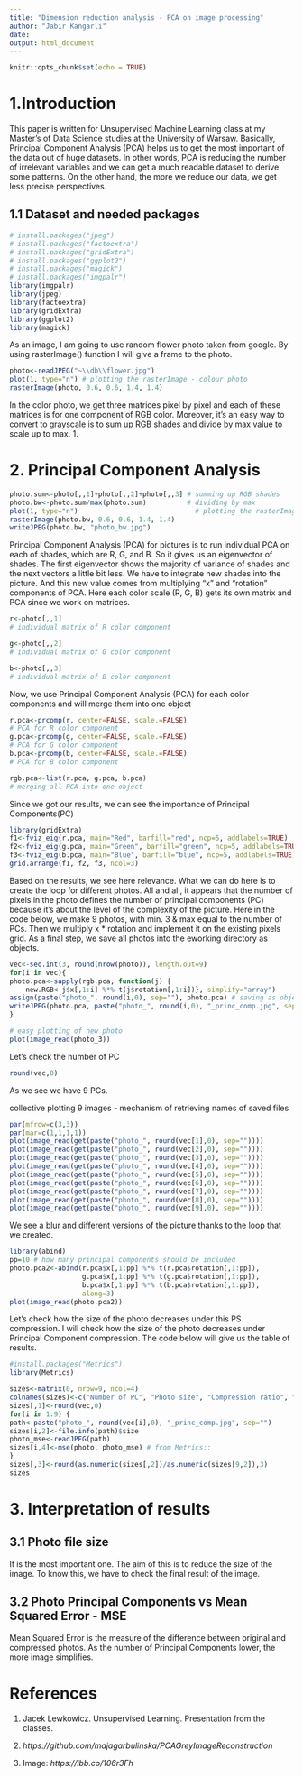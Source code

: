 ---
title: "Dimension reduction analysis - PCA on image processing"
author: "Jabir Kangarli"
date: 
output: html_document
---

```{r setup, include=FALSE}
knitr::opts_chunk$set(echo = TRUE)
```
# 1.Introduction 

This paper is written for Unsupervised Machine Learning class at my Master's of Data Science studies at the University of Warsaw. Basically, Principal Component Analysis (PCA) helps us to get the most important of the data out of huge datasets. In other words, PCA is reducing the number of irrelevant variables and we can get a much readable dataset to derive some patterns. On the other hand, the more we reduce our data, we get less precise perspectives.

## 1.1 Dataset and needed packages
```{r}
# install.packages("jpeg")
# install.packages("factoextra")
# install.packages("gridExtra")
# install.packages("ggplot2")
# install.packages("magick")
# install.packages("imgpalr")
library(imgpalr)
library(jpeg)
library(factoextra)
library(gridExtra)
library(ggplot2)
library(magick)
```

As an image, I am going to use random flower photo taken from google. By using rasterImage() function I will give a frame to the photo.
```{r}
photo<-readJPEG("~\\db\\flower.jpg")
plot(1, type="n") # plotting the rasterImage - colour photo
rasterImage(photo, 0.6, 0.6, 1.4, 1.4)
```

In the color photo, we get three matrices pixel by pixel and each of these matrices is for one component of RGB color. Moreover, it's an easy way to convert to grayscale is to sum up RGB shades and divide by max value to scale up to max. 1.

# 2. Principal Component Analysis
```{r}
photo.sum<-photo[,,1]+photo[,,2]+photo[,,3] # summing up RGB shades
photo.bw<-photo.sum/max(photo.sum)	        # dividing by max
plot(1, type="n")	                          # plotting the rasterImage - black & white photo
rasterImage(photo.bw, 0.6, 0.6, 1.4, 1.4)
writeJPEG(photo.bw, "photo_bw.jpg")
```

Principal Component Analysis (PCA) for pictures is to run individual PCA on each of shades, which are R, G, and B. So it gives us an eigenvector of shades. The first eigenvector shows the majority of variance of shades and the next vectors a little bit less. We have to integrate new shades into the picture. And this new value comes from multiplying "x" and "rotation" components of PCA. Here each color scale (R, G, B) gets its own matrix and PCA since we work on matrices.
```{r}
r<-photo[,,1]
# individual matrix of R color component

g<-photo[,,2]
# individual matrix of G color component

b<-photo[,,3]
# individual matrix of B color component

```
 
Now, we use Principal Component Analysis (PCA) for each color components and will merge them into one object
```{r}
r.pca<-prcomp(r, center=FALSE, scale.=FALSE)
# PCA for R color component
g.pca<-prcomp(g, center=FALSE, scale.=FALSE)
# PCA for G color component
b.pca<-prcomp(b, center=FALSE, scale.=FALSE)
# PCA for B color component

rgb.pca<-list(r.pca, g.pca, b.pca)
# merging all PCA into one object
```

Since we got our results, we can see the importance of Principal Components(PC)
```{r}
library(gridExtra)
f1<-fviz_eig(r.pca, main="Red", barfill="red", ncp=5, addlabels=TRUE)
f2<-fviz_eig(g.pca, main="Green", barfill="green", ncp=5, addlabels=TRUE)
f3<-fviz_eig(b.pca, main="Blue", barfill="blue", ncp=5, addlabels=TRUE)
grid.arrange(f1, f2, f3, ncol=3)
```

Based on the results, we see here relevance. What we can do here is to create the loop for different photos. All and all, it appears that the number of pixels in the photo defines the number of principal components (PC) because it's about the level of the complexity of the picture. Here in the code below, we make 9 photos, with min. 3 & max equal to the number of PCs. Then we multiply x * rotation and implement it on the existing pixels grid. As a final step, we save all photos into the eworking directory as objects.

```{r}
vec<-seq.int(3, round(nrow(photo)), length.out=9)
for(i in vec){
photo.pca<-sapply(rgb.pca, function(j) {
    new.RGB<-j$x[,1:i] %*% t(j$rotation[,1:i])}, simplify="array")
assign(paste("photo_", round(i,0), sep=""), photo.pca) # saving as object
writeJPEG(photo.pca, paste("photo_", round(i,0), "_princ_comp.jpg", sep=""))
}
```

```{r}
# easy plotting of new photo
plot(image_read(photo_3))
```

Let's check the number of PC
```{r}
round(vec,0) 
```

As we see we have 9 PCs.

collective plotting 9 images - mechanism of retrieving names of saved files

```{r}
par(mfrow=c(3,3)) 
par(mar=c(1,1,1,1))
plot(image_read(get(paste("photo_", round(vec[1],0), sep=""))))
plot(image_read(get(paste("photo_", round(vec[2],0), sep=""))))
plot(image_read(get(paste("photo_", round(vec[3],0), sep=""))))
plot(image_read(get(paste("photo_", round(vec[4],0), sep=""))))
plot(image_read(get(paste("photo_", round(vec[5],0), sep=""))))
plot(image_read(get(paste("photo_", round(vec[6],0), sep=""))))
plot(image_read(get(paste("photo_", round(vec[7],0), sep=""))))
plot(image_read(get(paste("photo_", round(vec[8],0), sep=""))))
plot(image_read(get(paste("photo_", round(vec[9],0), sep=""))))
```

We see a blur and different versions of the picture thanks to the loop that we created. 

```{r}
library(abind)
pp=10 # how many principal components should be included
photo.pca2<-abind(r.pca$x[,1:pp] %*% t(r.pca$rotation[,1:pp]),
                  g.pca$x[,1:pp] %*% t(g.pca$rotation[,1:pp]),
                  b.pca$x[,1:pp] %*% t(b.pca$rotation[,1:pp]),
                  along=3)
plot(image_read(photo.pca2))
```

Let's check how the size of the photo decreases under this PS compression. I will check how the size of the photo decreases under Principal Component compression. The code below will give us the table of results.
```{r}
#install.packages("Metrics")
library(Metrics)

sizes<-matrix(0, nrow=9, ncol=4)
colnames(sizes)<-c("Number of PC", "Photo size", "Compression ratio", "MSE-Mean Squared Error")
sizes[,1]<-round(vec,0)
for(i in 1:9) {
path<-paste("photo_", round(vec[i],0), "_princ_comp.jpg", sep="")
sizes[i,2]<-file.info(path)$size 
photo_mse<-readJPEG(path)
sizes[i,4]<-mse(photo, photo_mse) # from Metrics::
}
sizes[,3]<-round(as.numeric(sizes[,2])/as.numeric(sizes[9,2]),3)
sizes
```

# 3. Interpretation of results

## 3.1 Photo file size
It is the most important one. The aim of this is to reduce the size of the image. To know this, we have to check the final result of the image.

## 3.2 Photo Principal Components vs Mean Squared Error - MSE

Mean Squared Error is the measure of the difference between original and compressed photos. As the number of Principal Components lower, the more image simplifies.


# References

1. Jacek Lewkowicz. Unsupervised Learning. Presentation from the classes.

2. *https://github.com/majagarbulinska/PCAGreyImageReconstruction*

3. Image: *https://ibb.co/106r3Fh*










